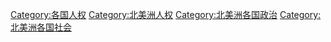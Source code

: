 {{Categories by country|nocat}}

[[Category:各国人权|Category:各国人权]]
[[Category:北美洲人权|Category:北美洲人权]]
[[Category:北美洲各国政治|Category:北美洲各国政治]]
[[Category:北美洲各国社会|Category:北美洲各国社会]]